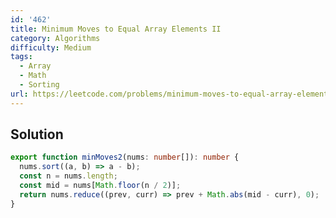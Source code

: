 ```yaml
---
id: '462'
title: Minimum Moves to Equal Array Elements II
category: Algorithms
difficulty: Medium
tags:
  - Array
  - Math
  - Sorting
url: https://leetcode.com/problems/minimum-moves-to-equal-array-elements-ii
---
```


## Solution

```typescript filename="solution.ts" copy
export function minMoves2(nums: number[]): number {
  nums.sort((a, b) => a - b);
  const n = nums.length;
  const mid = nums[Math.floor(n / 2)];
  return nums.reduce((prev, curr) => prev + Math.abs(mid - curr), 0);
}
```
